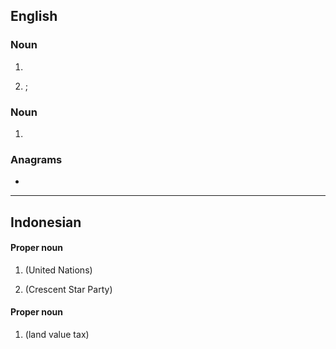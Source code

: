 ==English==

===Noun===
{{en-noun|~}}

# {{initialism of|[[polybrominated biphenyl]]|lang=en}}
# {{lb|en|aviation|_|jargon}} {{initialism of|lang=en|[[passenger]] [[boarding]] [[bridge]]}}; {{synonym of|lang=en|jet bridge}}

===Noun===
{{en-proper noun}}

# {{initialism of|lang=en|[[w:Provider Backbone Bridges|Provider Backbone Bridges]]}}

===Anagrams===
* {{anagrams|en|a=bbp|BBP|BPB}}

----

==Indonesian==

====Proper noun====
{{id-proper noun}}

# {{initialism of|[[Perserikatan Bangsa-Bangsa]]|lang=id}} (United Nations)
# {{initialism of|[[Partai Bulan Bintang]]|lang=id}} (Crescent Star Party)

====Proper noun====
{{id-noun}}

# {{initialism of|[[pajak bumi dan bangunan|Pajak Bumi dan Bangunan]]|lang=id}} (land value tax)